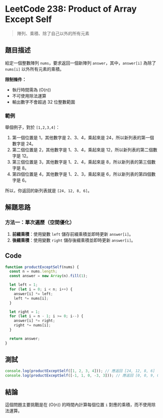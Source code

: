 # LeetCode 238: Product of Array Except Self

> 陣列、乘積、除了自己以外的所有元素

## 題目描述

給定一個整數陣列 `nums`，要求返回一個新陣列 `answer`，其中，`answer[i]` 為除了 `nums[i]` 以外所有元素的乘積。

**限制條件：**

- 執行時間需為 \(O(n)\)
- 不可使用除法運算
- 輸出數字不會超過 32 位整數範圍

### 範例

舉個例子，對於 `[1,2,3,4]`：

1. 第一個位置是 1，其他數字是 2、3、4，乘起來是 24，所以新列表的第一個數字是 24。
2. 第二個位置是 2，其他數字是 1、3、4，乘起來是 12，所以新列表的第二個數字是 12。
3. 第三個位置是 3，其他數字是 1、2、4，乘起來是 8，所以新列表的第三個數字是 8。
4. 第四個位置是 4，其他數字是 1、2、3，乘起來是 6，所以新列表的第四個數字是 6。

所以，你返回的新列表就是 `[24, 12, 8, 6]`。

## 解題思路

### 方法一：單次遍歷（空間優化）

1. **前綴乘積**：使用變數 `left` 儲存前綴乘積並即時更新 `answer[i]`。
2. **後綴乘積**：使用變數 `right` 儲存後綴乘積並即時更新 `answer[i]`。

## Code

```javascript
function productExceptSelf(nums) {
  const n = nums.length;
  const answer = new Array(n).fill(1);

  let left = 1;
  for (let i = 0; i < n; i++) {
    answer[i] *= left;
    left *= nums[i];
  }

  let right = 1;
  for (let i = n - 1; i >= 0; i--) {
    answer[i] *= right;
    right *= nums[i];
  }

  return answer;
}
```

## 測試

```javascript
console.log(productExceptSelf([1, 2, 3, 4])); // 應返回 [24, 12, 8, 6]
console.log(productExceptSelf([-1, 1, 0, -3, 3])); // 應返回 [0, 0, 9, 0, 0]
```

## 結論

這個問題主要挑戰是在 \(O(n)\) 的時間內計算每個位置 `i` 對應的乘積，而不使用除法運算。
